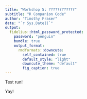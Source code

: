 ```yaml
---
title: "Workshop 5: ????????????"
subtitle: "R Companion Code"
author: "Timothy Fraser"
date: "`r Sys.Date()`"
output:
  fidelius::html_password_protected:
    password: "penguin"
    bundle: true
    output_format:
      rmdformats::downcute:
        self_contained: true
        default_style: "light"
        downcute_theme: "default"
        fig_caption: true
---
```


Test run!

Yay!